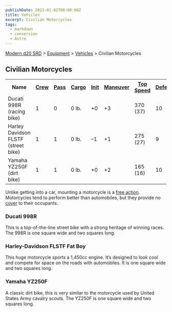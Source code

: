 ```yaml
---
publishDate: 2023-01-02T00:00:00Z
title: Vehicles
excerpt: Civilian Motorcycles
tags:
  - markdown
  - conversion
  - Astro
---
```


[Modern d20 SRD](/#modernD20) > [Equipment](modern-d20-srd-equipment-index) > [Vehicles](modern-d20-srd-equipment-equipment-vehicles) > Civilian Motorcycles

## Civilian Motorcycles


<table> <tr> <th>Name</th> <th><a  href="modern-d20-srd-equipment-equipment-vehicles">Crew</a></th> <th><a  href="modern-d20-srd-equipment-equipment-vehicles">Pass</a></th> <th><a  href="modern-d20-srd-equipment-equipment-vehicles">Cargo</a></th> <th><a  href="modern-d20-srd-equipment-equipment-vehicles">Init</a></th> <th><a  href="modern-d20-srd-equipment-equipment-vehicles">Maneuver</a></th> <th><a  href="modern-d20-srd-equipment-equipment-vehicles">Top Speed</a></th> <th><a  href="modern-d20-srd-equipment-equipment-vehicles">Defense</a></th> <th><a  href="modern-d20-srd-equipment-equipment-vehicles">Hardness</a></th> <th><a  href="modern-d20-srd-equipment-equipment-vehicles">Hit Points</a></th> <th><a  href="modern-d20-srd-equipment-equipment-vehicles">Size</a></th> <th><a  href="modern-d20-srd-equipment-equipment-vehicles">Purchase DC</a></th> <th><a  href="modern-d20-srd-equipment-equipment-vehicles">Restriction</a></th> </tr> <tr><td> Ducati 998R (racing bike)</td><td> 1</td><td> 0</td><td> 0 lb.</td><td> +0</td><td> +3</td><td> 370 (37)</td><td> 10</td><td> 5</td><td> 18</td><td> M</td><td> 27</td><td> Lic (+1) </td></tr> <tr><td> Harley Davidson FLSTF (street bike)</td><td> 1</td><td> 1</td><td> 0 lb.</td><td> –1</td><td> +1</td><td> 275 (27)</td><td> 9</td><td> 5</td><td> 22</td><td> L</td><td> 26</td><td> Lic (+1) </td></tr> <tr><td> Yamaha YZ250F (dirt bike)</td><td> 1</td><td> 1</td><td> 0 lb.</td><td> +0</td><td> +2</td><td> 165 (16)</td><td> 10</td><td> 5</td><td> 18</td><td> M</td><td> 23</td><td> Lic (+1) </td></tr></table>



Unlike getting into a car, mounting a motorcycle is a [free action](modern-d20-srd-combat-action-types). Motorcycles tend to perform
better than automobiles, but they provide no [cover](modern-d20-srd-combat-cover) to their occupants.

### Ducati 998R

This is a top-of-the-line street bike with a strong heritage of winning races.
The 998R is one square wide and two squares long.

### Harley-Davidson FLSTF Fat Boy

This huge motorcycle sports a 1,450cc engine. It’s designed to look cool and
compete for space on the roads with automobiles. It is one square wide and two
squares long.

### Yamaha YZ250F

A classic dirt bike, this is very similar to the motorcycle used by United
States Army cavalry scouts. The YZ250F is one square wide and two squares
long.

